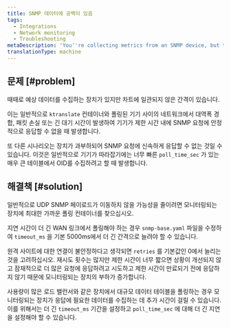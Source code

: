 ```yaml
---
title: SNMP 데이터에 공백이 있음
tags:
  - Integrations
  - Network monitoring
  - Troubleshooting
metaDescription: 'You''re collecting metrics from an SNMP device, but the data has inconsistent gaps.'
translationType: machine
---
```


## 문제 [#problem]

때때로 예상 데이터를 수집하는 장치가 있지만 차트에 일관되지 않은 간격이 있습니다.

이는 일반적으로 `ktranslate` 컨테이너와 폴링된 기기 사이의 네트워크에서 대역폭 경합, 패킷 손실 또는 긴 대기 시간이 발생하여 기기가 제한 시간 내에 SNMP 요청에 안정적으로 응답할 수 없을 때 발생합니다.

또 다른 시나리오는 장치가 과부하되어 SNMP 요청에 신속하게 응답할 수 없는 것일 수 있습니다. 이것은 일반적으로 기기가 따라잡기에는 너무 빠른 `poll_time_sec` 가 있는 매우 큰 테이블에서 OID를 수집하려고 할 때 발생합니다.

## 해결책 [#solution]

일반적으로 UDP SNMP 페이로드가 이동하지 않을 가능성을 줄이려면 모니터링되는 장치에 최대한 가까운 폴링 컨테이너를 찾으십시오.

지연 시간이 더 긴 WAN 링크에서 폴링해야 하는 경우 `snmp-base.yaml` 파일을 수정하여 `timeout_ms` 을 기본 5000ms에서 더 긴 간격으로 늘려야 할 수 있습니다.

원격 사이트에 대한 연결이 불안정하다고 생각되면 `retries` 를 기본값인 0에서 늘리는 것을 고려하십시오. 재시도 횟수는 많지만 제한 시간이 너무 짧으면 상황이 개선되지 않고 잠재적으로 더 많은 요청에 응답하려고 시도하고 제한 시간이 만료되기 전에 응답하지 않기 때문에 모니터링되는 장치의 부하가 증가합니다.

사용량이 많은 로드 밸런서와 같은 장치에서 대규모 데이터 테이블을 폴링하는 경우 모니터링되는 장치가 응답에 필요한 데이터를 수집하는 데 추가 시간이 걸릴 수 있습니다. 이를 위해서는 더 긴 `timeout_ms` 기간을 설정하고 `poll_time_sec` 에 대해 더 긴 지연을 설정해야 할 수 있습니다.